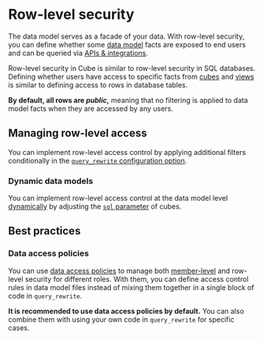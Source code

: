 # Row-level security

The data model serves as a facade of your data. With row-level security,
you can define whether some [data model][ref-data-modeling-concepts] facts are exposed
to end users and can be queried via [APIs & integrations][ref-apis].

Row-level security in Cube is similar to row-level security in SQL databases.
Defining whether users have access to specific facts from [cubes][ref-cubes] and
[views][ref-views] is similar to defining access to rows in database tables.

__By default, all rows are *public*,__ meaning that no filtering is applied to
data model facts when they are accessed by any users.

## Managing row-level access

You can implement row-level access control by applying additional filters conditionally
in the [`query_rewrite` configuration option][ref-query-rewrite].

### Dynamic data models

You can implement row-level access control at the data model level
[dynamically][ref-dynamic-data-modeling] by adjusting the [`sql` parameter][ref-cubes-sql]
of cubes.

## Best practices

### Data access policies

You can use [data access policies][ref-dap] to manage both [member-level][ref-mls]
and row-level security for different roles. With them, you can define access control
rules in data model files instead of mixing them together in a single block of code
in `query_rewrite`.

__It is recommended to use data access policies by default.__ You can also combine
them with using your own code in `query_rewrite` for specific cases.


[ref-data-modeling-concepts]: /product/data-modeling/concepts
[ref-apis]: /product/apis-integrations
[ref-cubes]: /product/data-modeling/concepts#cubes
[ref-views]: /product/data-modeling/concepts#views
[ref-cubes-sql]: /reference/data-model/cube#sql
[ref-dynamic-data-modeling]: /product/data-modeling/dynamic
[ref-query-rewrite]: /product/configuration/reference/config#query_rewrite
[ref-dap]: /product/auth/data-access-policies
[ref-mls]: /product/auth/member-level-security